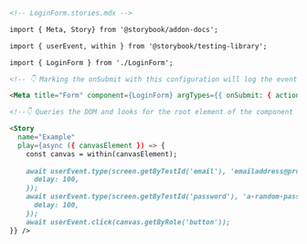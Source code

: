 ```md
<!-- LoginForm.stories.mdx -->

import { Meta, Story} from '@storybook/addon-docs';

import { userEvent, within } from '@storybook/testing-library';

import { LoginForm } from './LoginForm';

<!-- 👇 Marking the onSubmit with this configuration will log the event in the Actions panel -->

<Meta title="Form" component={LoginForm} argTypes={{ onSubmit: { action: true }}/>

<!--👇 Queries the DOM and looks for the root element of the component and assigns it for a performance boost -->

<Story 
  name="Example"
  play={async ({ canvasElement }) => {
    const canvas = within(canvasElement);
    
    await userEvent.type(screen.getByTestId('email'), 'emailaddress@provider.com', {
      delay: 100,
    });
    await userEvent.type(screen.getByTestId('password'), 'a-random-password', {
      delay: 100,
    });
    await userEvent.click(canvas.getByRole('button'));
}} />
```
